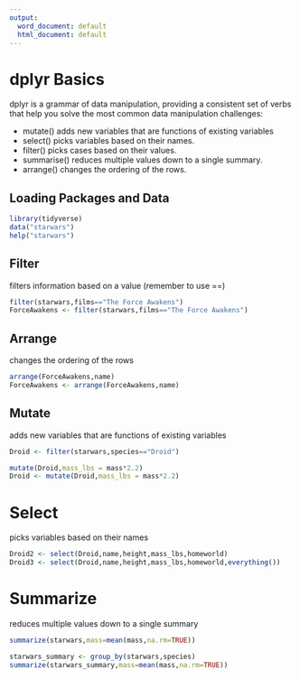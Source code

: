 ---
output:
  word_document: default
  html_document: default
---
# dplyr Basics

dplyr is a grammar of data manipulation, providing a consistent set of verbs that help you solve the most common data manipulation challenges:

* mutate() adds new variables that are functions of existing variables
* select() picks variables based on their names.
* filter() picks cases based on their values.
* summarise() reduces multiple values down to a single summary.
* arrange() changes the ordering of the rows.

## Loading Packages and Data
```{r LibraryData}
library(tidyverse)
data("starwars")
help("starwars")
```

## Filter
filters information based on a value (remember to use ==)

```{r FilterExample}
filter(starwars,films=="The Force Awakens")
ForceAwakens <- filter(starwars,films=="The Force Awakens")
```

## Arrange
changes the ordering of the rows

```{r ArrangeExample}
arrange(ForceAwakens,name)
ForceAwakens <- arrange(ForceAwakens,name)
```

## Mutate
adds new variables that are functions of existing variables

```{r MutateExample}
Droid <- filter(starwars,species=="Droid")

mutate(Droid,mass_lbs = mass*2.2)
Droid <- mutate(Droid,mass_lbs = mass*2.2)
```

# Select
picks variables based on their names

```{r SelectExample}
Droid2 <- select(Droid,name,height,mass_lbs,homeworld)
Droid3 <- select(Droid,name,height,mass_lbs,homeworld,everything())
```

# Summarize
reduces multiple values down to a single summary

```{r SummarizeExample}
summarize(starwars,mass=mean(mass,na.rm=TRUE))

starwars_summary <- group_by(starwars,species)
summarize(starwars_summary,mass=mean(mass,na.rm=TRUE))
```

